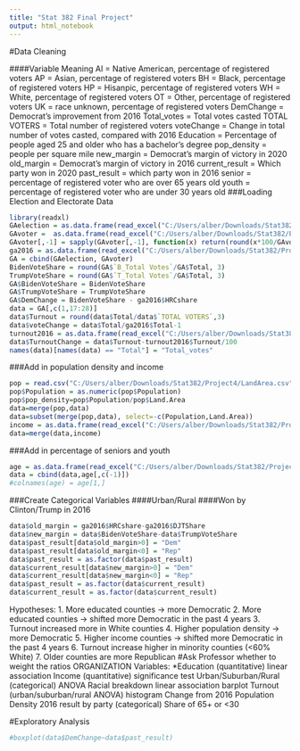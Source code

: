 ```yaml
---
title: "Stat 382 Final Project"
output: html_notebook
---
```

#Data Cleaning

####Variable Meaning
AI = Native American, percentage of registered voters
AP = Asian, percentage of registered voters
BH = Black, percentage of registered voters
HP = Hisanpic, percentage of registered voters
WH = White, percentage of registered voters
OT = Other, percentage of registered voters
UK = race unknown, percentage of registered voters
DemChange = Democrat's improvement from 2016
Total_votes = Total votes casted
TOTAL VOTERS = Total number of registered voters
voteChange = Change in total number of votes casted, compared with 2016
Education = Percentage of people aged 25 and older who has a bachelor's degree
pop_density = people per square mile
new_margin = Democrat's margin of victory in 2020
old_margin = Democrat's margin of victory in 2016
current_result = Which party won in 2020
past_result = which party won in 2016
senior = percentage of registered voter who are over 65 years old
youth = percentage of registered voter who are under 30 years old
###Loading Election and Electorate Data
```r
library(readxl)
GAelection = as.data.frame(read_excel("C:/Users/alber/Downloads/Stat382/Project4/Georgia.xlsx"))[-160,]
GAvoter =  as.data.frame(read_excel("C:/Users/alber/Downloads/Stat382/Project4/Active_Voters_by_Race_Gender_as_of_November_1_2020.xlsx"))[-160,c(-1:-23)]
GAvoter[,-1] = sapply(GAvoter[,-1], function(x) return(round(x*100/GAvoter$`TOTAL VOTERS`,2)))
ga2016 = as.data.frame(read_excel("C:/Users/alber/Downloads/Stat382/Project4/GA2016.xlsx"))
GA = cbind(GAelection, GAvoter)
BidenVoteShare = round(GA$`B_Total Votes`/GA$Total, 3)
TrumpVoteShare = round(GA$`T_Total Votes`/GA$Total, 3)
GA$BidenVoteShare = BidenVoteShare
GA$TrumpVoteShare = TrumpVoteShare
GA$DemChange = BidenVoteShare - ga2016$HRCshare
data = GA[,c(1,17:28)]
data$Turnout = round(data$Total/data$`TOTAL VOTERS`,3)
data$voteChange = data$Total/ga2016$Total-1
turnout2016 = as.data.frame(read_excel("C:/Users/alber/Downloads/Stat382/Project4/gaTurnout2016.xlsx"))
data$TurnoutChange = data$Turnout-turnout2016$Turnout/100
names(data)[names(data) == "Total"] = "Total_votes"
```
###Add in population density and income
```r
pop = read.csv("C:/Users/alber/Downloads/Stat382/Project4/LandArea.csv")[,c(2:4)]
pop$Population = as.numeric(pop$Population)
pop$pop_density=pop$Population/pop$Land.Area
data=merge(pop,data)
data=subset(merge(pop,data), select=-c(Population,Land.Area))
income = as.data.frame(read_excel("C:/Users/alber/Downloads/Stat382/Project4/incomeED.xlsx"))[,c(-2,-4,-5,-6)]
data=merge(data,income)
```
###Add in percentage of seniors and youth
```r
age = as.data.frame(read_excel("C:/Users/alber/Downloads/Stat382/Project4/Active_Voters_by_Race_Gender_and_Age_as_of_November_1_2020.xlsx"))[c(seq(1,1753,by=11)),c(-1:-25)][-160,]
data = cbind(data,age[,c(-1)])
#colnames(age) = age[1,]
```




###Create Categorical Variables 
####Urban/Rural
####Won by Clinton/Trump in 2016
```r
data$old_margin = ga2016$HRCshare-ga2016$DJTShare
data$new_margin = data$BidenVoteShare-data$TrumpVoteShare
data$past_result[data$old_margin>0] = "Dem"
data$past_result[data$old_margin<0] = "Rep"
data$past_result = as.factor(data$past_result)
data$current_result[data$new_margin>0] = "Dem"
data$current_result[data$new_margin<0] = "Rep"
data$past_result = as.factor(data$current_result)
data$current_result = as.factor(data$current_result)
```
Hypotheses:
1. More educated counties -> more Democratic
2. More educated counties -> shifted more Democratic in the past 4 years
3. Turnout increased more in White counties
4. Higher population density -> more Democratic
5. Higher income counties -> shifted more Democratic in the past 4 years
6. Turnout increase higher in minority counties (<60% White)
7. Older counties are more Republican
#Ask Professor whether to weight the ratios
ORGANIZATION
Variables:
*Education (quantitative) linear association
Income (quantitative) significance test
Urban/Suburban/Rural (categorical) ANOVA
Racial breakdown linear association barplot
Turnout (urban/suburban/rural ANOVA) histogram
Change from 2016 
Population Density 
2016 result by party (categorical)
Share of 65+ or <30

#Exploratory Analysis
```r
#boxplot(data$DemChange~data$past_result)

```


